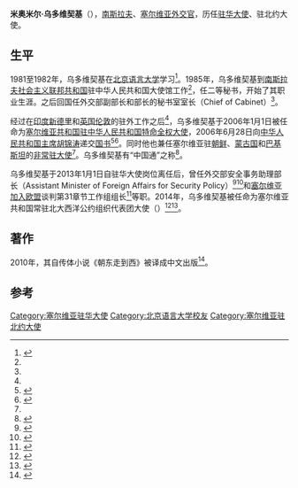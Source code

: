 '''米奥米尔·乌多维契基'''（{{lang-sr|Миомир Удовички}}），[[南斯拉夫|南斯拉夫]]、[[塞尔维亚|塞尔维亚]][[外交官|外交官]]，历任[[塞尔维亚驻华大使列表|驻华大使]]、驻北约大使。

== 生平 ==
1981至1982年，乌多维契基在[[北京语言大学|北京语言大学]]学习<ref>{{cite web |title=优秀校友 |url=https://admission.blcu.edu.cn/35/list.htm |website=北京语言大学 |accessdate=2021-02-14 |archive-date=2021-01-28 |archive-url=https://web.archive.org/web/20210128090928/https://admission.blcu.edu.cn/35/list.htm |dead-url=no }}</ref>。1985年，乌多维契基到[[南斯拉夫社会主义联邦共和国|南斯拉夫社会主义联邦共和国]]驻中华人民共和国大使馆工作<ref name="变化"/>，任二等秘书，开始了其职业生涯。之后回国任外交部副部长和部长的秘书室室长（Chief of Cabinet）<ref name="H.E."/>。

经过在[[印度|印度]][[新德里|新德里]]和[[英国|英国]][[伦敦|伦敦]]的驻外工作之后<ref name="H.E."/>，乌多维契基于2006年1月1日被任命为[[塞尔维亚驻华大使列表|塞尔维亚共和国驻中华人民共和国特命全权大使]]，2006年6月28日向[[中华人民共和国主席|中华人民共和国主席]][[胡锦涛|胡锦涛]]递交[[国书|国书]]<ref>{{cite web |title=胡锦涛接受8国新任或首任驻华大使国书 |url=http://www.gov.cn/ldhd/2006-06/28/content_322068.htm |website=中国政府网 |accessdate=2021-02-14 |date=2006-06-28 |archive-date=2019-05-20 |archive-url=https://web.archive.org/web/20190520035901/http://www.gov.cn/ldhd/2006-06/28/content_322068.htm |dead-url=no }}</ref><ref>{{cite web |title=访塞尔维亚驻华大使米奥米尔•乌多维契基 |url=http://news.cjn.cn/yxft/201112/t1583956.htm |website=长江网 |accessdate=2021-02-14 |archive-date=2013-06-21 |archive-url=https://web.archive.org/web/20130621092059/http://news.cjn.cn/yxft/201112/t1583956.htm |dead-url=no }}</ref>。同时他也兼任塞尔维亚驻[[朝鲜人民民主主义共和国|朝鲜]]、[[蒙古国|蒙古国]]和[[巴基斯坦|巴基斯坦]]的[[非常驻大使|非常驻大使]]<ref name="H.E."/>。乌多维契基有“中国通”之称<ref>{{cite web |title=柳斌杰在京会见塞尔维亚驻华大使乌多维契基 |url=http://www.gov.cn/gzdt/2012-12/25/content_2297849.htm |website=中国政府网 |accessdate=2021-02-14 |date=2012-12-25}}</ref>。

乌多维契基于2013年1月1日自驻华大使岗位离任后，曾任外交部安全事务助理部长（Assistant Minister of Foreign Affairs for Security Policy）<ref>{{cite web |title=Помоћник МСП Миомир Удовички примио генерала Ричарда Ширефа |url=http://www.mfa.gov.rs/sr/index.php/component/content/article/12130-2014-02-06-15-07-59 |website=mfa.gov.rs |accessdate=2021-02-14 |date=2014-02-06}}</ref><ref>{{cite web |title=ПМСП Миомир Удовички на састанку Партнерске комисије Америчко-јадранске повеље у Подгорици |url=http://www.mfa.gov.rs/sr/index.php/component/content/article/11982-2013-12-11-15-04-24 |website=mfa.gov.rs |accessdate=2021-02-14 |date=2013-12-11-15}}</ref>和[[塞尔维亚与欧盟关系|塞尔维亚加入欧盟]]谈判第31章节工作组组长<ref name="H.E.">{{cite web |title=H.E. MOMIR UDOVIČKI |url=http://www.belgradeforum.org/speaker/h-e-momir-udovicki/ |website=Belgrade Security Forum |accessdate=2021-02-16 |archive-date=2021-01-22 |archive-url=https://web.archive.org/web/20210122153121/http://www.belgradeforum.org/speaker/h-e-momir-udovicki/ |dead-url=no }}</ref>等职。2014年，乌多维契基被任命为塞尔维亚共和国常驻北大西洋公约组织代表团大使（{{lang|en|Head of the Serbian Mission to NATO}}）<ref>{{cite web |title=Partnerski Bilten Partnership Newsletter |url=https://na.eventscloud.com/file_uploads/c29427cb514207bcd3614500a1c3fb1c_PartnershipNewsletterDecember2014.pdf |website=eventscloud.com |accessdate=2021-02-16}}</ref><ref>{{cite web |author1=Vukašin Živković |title=Miomir Udovicki 3 |url=https://europeanwesternbalkans.com/2019/11/01/ewb-interview-ambassador-udovicki-scientific-cooperation-with-nato-very-useful-for-serbia/miomir-udovicki-3/ |website=europeanwesternbalkans.com |accessdate=2021-02-16 |date=2019-11-01}}</ref>。

== 著作 ==
2010年，其自传体小说《朝东走到西》被译成中文出版<ref name="变化">{{cite web |title=塞尔维亚驻华大使乌多维契基:“中国的变化太大了” |url=http://www.wenming.cn/ft_pd/wmlz_ft/201107/t20110701_232678.shtml |website=中国文明网-光明日报 |accessdate=2021-02-14 |date=2011-07-01}}</ref>。

== 参考 ==
{{reflist|30em}}

[[Category:塞尔维亚驻华大使|Category:塞尔维亚驻华大使]]
[[Category:北京语言大学校友|Category:北京语言大学校友]]
[[Category:塞尔维亚驻北约大使|Category:塞尔维亚驻北约大使]]